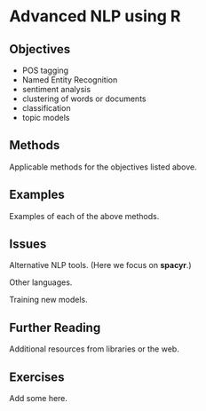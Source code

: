 # Advanced NLP using R {#sec-further-nlp}

## Objectives

-   POS tagging
-   Named Entity Recognition
-   sentiment analysis
-   clustering of words or documents
-   classification
-   topic models

## Methods

Applicable methods for the objectives listed above.

## Examples

Examples of each of the above methods.

## Issues

Alternative NLP tools. (Here we focus on **spacyr**.)

Other languages.

Training new models.

## Further Reading

Additional resources from libraries or the web.

## Exercises

Add some here.
